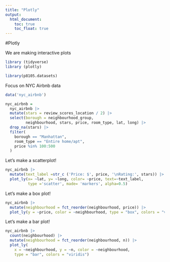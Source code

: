 ```yaml
---
title: "Plotly"
output: 
  html_document:
    toc: true
    toc_float: true
---
```


#Plotly

We are making interactive plots

```r
library (tidyverse)
library (plotly)

library(p8105.datasets)

```

Focus on NYC Airbnb data

```r
data('nyc_airbnb')

nyc_airbnb = 
  nyc_airbnb |> 
  mutate(stars = review_scores_location / 2) |> 
  select(borough = neighbourhood_group, 
         neighbourhood, stars, price, room_type, lat, long) |> 
  drop_na(stars) |> 
  filter(
    borough == "Manhattan",
    room_type == "Entire home/apt",
    price %in% 100:500
  )
```

Let's make a scatterplot!

```r
nyc_airbnb |> 
  mutate(text_label =str_c ('Price: $', price, '\nRating:', stars)) |> 
  plot_ly(x= ~lat, y= ~long, color= ~price, text=~text_label,
          type ='scatter', made= 'markers', alpha=0.5)
```

Let's make a box plot!

```r
nyc_airbnb |> 
  mutate(neighbourhood = fct_reorder(neighbourhood, price)) |> 
  plot_ly(y = ~price, color = ~neighbourhood, type = "box", colors = "viridis")
```

Let's make a bar plot!

```r
nyc_airbnb |> 
  count(neighbourhood) |> 
  mutate(neighbourhood = fct_reorder(neighbourhood, n)) |> 
  plot_ly(
    x = ~neighbourhood, y = ~n, color = ~neighbourhood,
    type = "bar", colors = "viridis")

```


